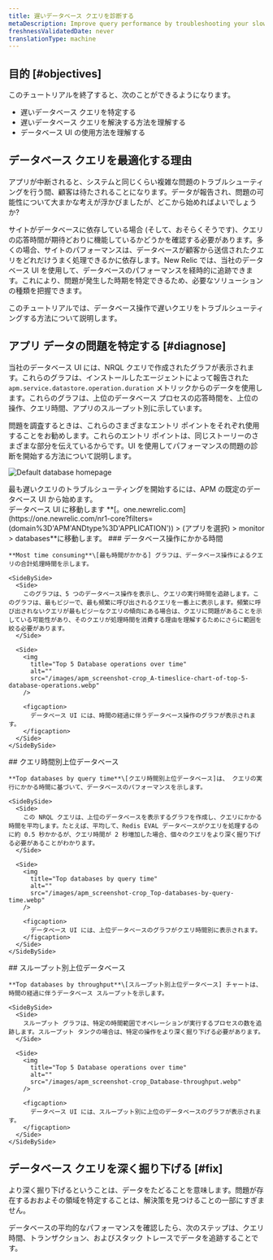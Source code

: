 ```yaml
---
title: 遅いデータベース クエリを診断する
metaDescription: Improve query performance by troubleshooting your slow database with the New Relic database UI.
freshnessValidatedDate: never
translationType: machine
---
```


## 目的 [#objectives]

このチュートリアルを終了すると、次のことができるようになります。

* 遅いデータベース クエリを特定する
* 遅いデータベース クエリを解決する方法を理解する
* データベース UI の使用方法を理解する

## データベース クエリを最適化する理由

アプリが中断されると、システムと同じくらい複雑な問題のトラブルシューティングを行う間、顧客は待たされることになります。データが報告され、問題の可能性について大まかな考えが浮かびましたが、どこから始めればよいでしょうか?

サイトがデータベースに依存している場合 (そして、おそらくそうです)、クエリの応答時間が期待どおりに機能しているかどうかを確認する必要があります。多くの場合、サイトのパフォーマンスは、データベースが顧客から送信されたクエリをどれだけうまく処理できるかに依存します。New Relic では、当社のデータベース UI を使用して、データベースのパフォーマンスを経時的に追跡できます。これにより、問題が発生した時期を特定できるため、必要なソリューションの種類を把握できます。

このチュートリアルでは、データベース操作で遅いクエリをトラブルシューティングする方法について説明します。

## アプリ データの問題を特定する [#diagnose]

当社のデータベース UI には、NRQL クエリで作成されたグラフが表示されます。これらのグラフは、インストールしたエージェントによって報告された `apm.service.datastore.operation.duration` メトリックからのデータを使用します。これらのグラフは、上位のデータベース プロセスの応答時間を、上位の操作、クエリ時間、アプリのスループット別に示しています。

問題を調査するときは、これらのさまざまなエントリ ポイントをそれぞれ使用することをお勧めします。これらのエントリ ポイントは、同じストーリーのさまざまな部分を伝えているからです。UI を使用してパフォーマンスの問題の診断を開始する方法について説明します。

<img
  title="Default database homepage"
  alt="Default database homepage"
  src="/images/apm_screenshot-full_default-database-UI.webp"
/>

<figcaption>
  最も遅いクエリのトラブルシューティングを開始するには、APM の既定のデータベース UI から始めます。
</figcaption>

<Steps>
  <Step>
    データベース UI に移動します **[。one.newrelic.com](https://one.newrelic.com/nr1-core?filters=(domain%3D'APM'ANDtype%3D'APPLICATION')) > (アプリを選択) > monitor > databases**に移動します。
  </Step>

  <Step>
    ### データベース操作にかかる時間

    **Most time consuming**\[最も時間がかかる] グラフは、データベース操作によるクエリの合計処理時間を示します。

    <SideBySide>
      <Side>
        このグラフは、5 つのデータベース操作を表示し、クエリの実行時間を追跡します。このグラフは、最もビジーで、最も頻繁に呼び出されるクエリを一番上に表示します。頻繁に呼び出されないクエリが最もビジーなクエリの傾向にある場合は、クエリに問題があることを示している可能性があり、そのクエリが処理時間を消費する理由を理解するためにさらに範囲を絞る必要があります。
      </Side>

      <Side>
        <img
          title="Top 5 Database operations over time"
          alt=""
          src="/images/apm_screenshot-crop_A-timeslice-chart-of-top-5-database-operations.webp"
        />

        <figcaption>
          データベース UI には、時間の経過に伴うデータベース操作のグラフが表示されます。
        </figcaption>
      </Side>
    </SideBySide>
  </Step>

  <Step>
    ## クエリ時間別上位データベース

    **Top databases by query time**\[クエリ時間別上位データベース]は、 クエリの実行にかかる時間に基づいて、データベースのパフォーマンスを示します。

    <SideBySide>
      <Side>
        この NRQL クエリは、上位のデータベースを表示するグラフを作成し、クエリにかかる時間を平均します。たとえば、平均して、Redis EVAL データベースがクエリを処理するのに約 0.5 秒かかるが、クエリ時間が 2 秒増加した場合、個々のクエリをより深く掘り下げる必要があることがわかります。
      </Side>

      <Side>
        <img
          title="Top databases by query time"
          alt=""
          src="/images/apm_screenshot-crop_Top-databases-by-query-time.webp"
        />

        <figcaption>
          データベース UI には、上位データベースのグラフがクエリ時間別に表示されます。
        </figcaption>
      </Side>
    </SideBySide>
  </Step>

  <Step>
    ## スループット別上位データベース

    **Top databases by throughput**\[スループット別上位データベース] チャートは、時間の経過に伴うデータベース スループットを示します。

    <SideBySide>
      <Side>
        スループット グラフは、特定の時間範囲でオペレーションが実行するプロセスの数を追跡します。スループット タンクの場合は、特定の操作をより深く掘り下げる必要があります。
      </Side>

      <Side>
        <img
          title="Top 5 Database operations over time"
          alt=""
          src="/images/apm_screenshot-crop_Database-throughput.webp"
        />

        <figcaption>
          データベース UI には、スループット別に上位のデータベースのグラフが表示されます。
        </figcaption>
      </Side>
    </SideBySide>
  </Step>
</Steps>

## データベース クエリを深く掘り下げる [#fix]

より深く掘り下げるということは、データをたどることを意味します。問題が存在するおおよその領域を特定することは、解決策を見つけることの一部にすぎません。

データベースの平均的なパフォーマンスを確認したら、次のステップは、クエリ時間、トランザクション、およびスタック トレースでデータを追跡することです。

<DocTiles numbered>
  <DocTile
    title="Prepare to triage your application"
    path="/docs/journey-app-slow/root-causes"
  />

  <DocTile
    title="Identify problematic transactions"
    path="/docs/journey-app-slow/problematic-transactions"
  />
</DocTiles>

<DocTiles>
  <DocTile
    title="Identify slow database queries"
    number="3"
    label={{text: 'Current doc', color: '#FCD672'}}
    path="/docs/journey-app-slow/slow-database-queries"
  />

  <DocTile
    title="Identify slow external services"
    number="4"
    path="/docs/journey-app-slow/external-services"
  />

  <DocTile
    title="Create performance benchmarks"
    number="5"
    path="/docs/journey-app-slow/create-benchmarks/"
  />
</DocTiles>
